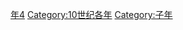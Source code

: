 {{Catnav|頁面分類|历史|歷史時代|年|10世纪各年}}

{{catmore}}
{{Commons category|964}}

[[Category:960年代|年4]]
[[Category:10世纪各年|Category:10世纪各年]]
[[Category:子年|Category:子年]]
